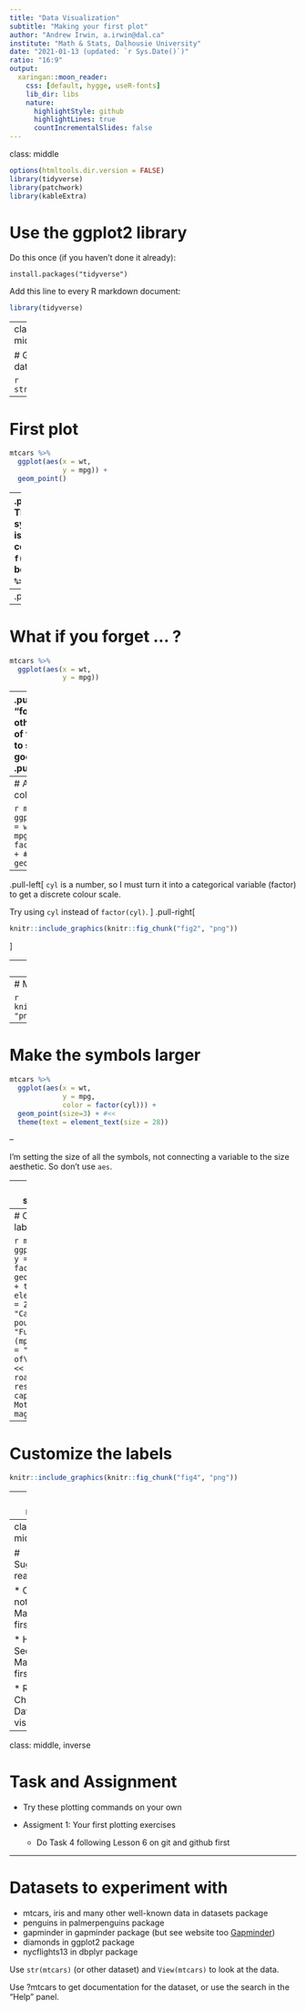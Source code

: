 ```yaml
---
title: "Data Visualization"
subtitle: "Making your first plot"
author: "Andrew Irwin, a.irwin@dal.ca"
institute: "Math & Stats, Dalhousie University"
date: "2021-01-13 (updated: `r Sys.Date()`)"
ratio: "16:9"
output:
  xaringan::moon_reader:
    css: [default, hygge, useR-fonts]
    lib_dir: libs
    nature:
      highlightStyle: github
      highlightLines: true
      countIncrementalSlides: false
---
```

class: middle

```r
options(htmltools.dir.version = FALSE)
library(tidyverse)
library(patchwork)
library(kableExtra)
```

# Use the ggplot2 library

Do this once (if you haven't done it already):

```
install.packages("tidyverse")
```

Add this line to every R markdown document:

```r
library(tidyverse)
```

---
class: middle

# Get some data

```r
str(mtcars)
```

---

# First plot

```r
mtcars %>%
  ggplot(aes(x = wt,
             y = mpg)) +
  geom_point()
```
--
.pull-left[
The "pipe" symbol (`%>%`) is function composition. `f(g(x))` can be written `x %>% g %>% f`.

`aes` is a function to define aesthetic associations between features of your plot and variables in the dataset.

Parts of a ggplot are added togther with `+`

The kind of plot is called its "geometry". A scatterplot is `geom_point`.
]

--
.pull-right[
```r
knitr::include_graphics(knitr::fig_chunk("fig0", "png"))
```
]


---
# What if you forget ... ?

```r
mtcars %>%
  ggplot(aes(x = wt,
             y = mpg))
```

--
.pull-left[
Try "forgetting" other parts of the code to see what goes wrong.
]
.pull-right[
```r
knitr::include_graphics(knitr::fig_chunk("fig1", "png"))
```
]


---
# Add some colour

```r
mtcars %>%
  ggplot(aes(x = wt,
             y = mpg,
             color = factor(cyl))) + #<<
  geom_point()
```

--
.pull-left[
`cyl` is a number, so I must turn it into a categorical variable (factor) to get a discrete colour scale.

Try using `cyl` instead of `factor(cyl)`.
]
.pull-right[
```r
knitr::include_graphics(knitr::fig_chunk("fig2", "png"))
```
]

---
# Make the text larger

```r
mtcars %>%
  ggplot(aes(x = wt,
             y = mpg,
             color = factor(cyl))) + 
  geom_point() +
  theme(text = element_text(size = 28)) #<<
```

---
# Make the text larger

```r
knitr::include_graphics(knitr::fig_chunk("fig3", "png"))
```


---
# Make the symbols larger

```r
mtcars %>%
  ggplot(aes(x = wt,
             y = mpg,
             color = factor(cyl))) + 
  geom_point(size=3) + #<<
  theme(text = element_text(size = 28)) 
```

--

I'm setting the size of all the symbols, not connecting a variable to the size aesthetic. So don't use `aes`.

---
# Make the symbols larger

```r
knitr::include_graphics(knitr::fig_chunk("fig3b", "png"))
```


---
# Customize the labels

```r
mtcars %>%
  ggplot(aes(x = wt,
             y = mpg,
             color = factor(cyl))) + 
  geom_point(size=3) +
  theme(text = element_text(size = 28)) +
  labs(x = "Car mass (x 1000 pounds)", #<<
       y = "Fuel consumption (mpg)", #<<
       color = "Number of\nCylinders", #<<
       title = "Car road test results", #<<
       caption = "from Motor Trend magazine") #<<
```

---
# Customize the labels

```r
knitr::include_graphics(knitr::fig_chunk("fig4", "png"))
```

---
class: middle

# Summary

* Start with data

* Pipe (`%>%`) into `ggplot`

* Define the aesthetics: `aes(x = ..., y = ..., color = ..., shape = ...)`

* Define the geometry: `geom_point` shown here, but there are lots more

* Customize text

---
class: middle

# Suggested reading

* Course notes: Making your first plot

* Healy. Section 2.6. Make your first figure

* R2DS. Chapter 3: Data visualization

---
class: middle, inverse

# Task and Assignment

* Try these plotting commands on your own 

* Assigment 1: Your first plotting exercises

  * Do Task 4 following Lesson 6 on git and github first


---
# Datasets to experiment with

* mtcars, iris and many other well-known data in datasets package
* penguins in palmerpenguins package
* gapminder in gapminder package  (but see website too [Gapminder](https://gapminder.org))
* diamonds in ggplot2 package
* nycflights13 in dbplyr package

Use `str(mtcars)` (or other dataset) and `View(mtcars)` to look at the data.

Use ?mtcars to get documentation for the dataset, or use the search in the "Help" panel.

